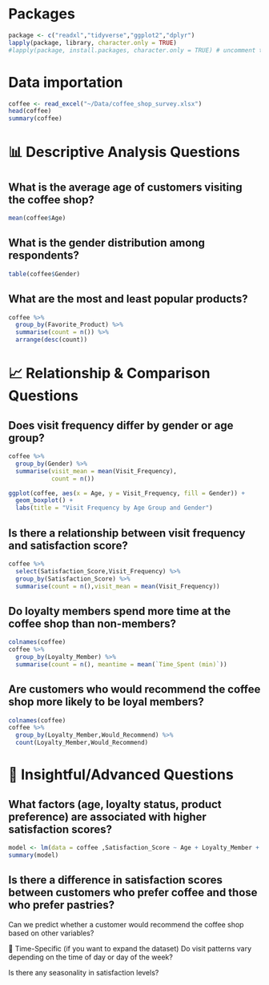 # Packages

```r
package <- c("readxl","tidyverse","ggplot2","dplyr")
lapply(package, library, character.only = TRUE)
#lapply(package, install.packages, character.only = TRUE) # uncomment this to hellp in installtion oacpackages in one swoop
```


# Data importation

```r
coffee <- read_excel("~/Data/coffee_shop_survey.xlsx")
head(coffee)
summary(coffee)
```

# 📊 Descriptive Analysis Questions

## What is the average age of customers visiting the coffee shop?

```r
mean(coffee$Age)

```


## What is the gender distribution among respondents?

```r
table(coffee$Gender)
```


## What are the most and least popular products?

```r
coffee %>%
  group_by(Favorite_Product) %>%
  summarise(count = n()) %>%
  arrange(desc(count))
```


# 📈 Relationship & Comparison Questions

## Does visit frequency differ by gender or age group?

```r
coffee %>%
  group_by(Gender) %>%
  summarise(visit_mean = mean(Visit_Frequency),
            count = n())

ggplot(coffee, aes(x = Age, y = Visit_Frequency, fill = Gender)) +
  geom_boxplot() +
  labs(title = "Visit Frequency by Age Group and Gender")
```

## Is there a relationship between visit frequency and satisfaction score?

```r
coffee %>%
  select(Satisfaction_Score,Visit_Frequency) %>%
  group_by(Satisfaction_Score) %>%
  summarise(count = n(),visit_mean = mean(Visit_Frequency))

```

## Do loyalty members spend more time at the coffee shop than non-members?

```r
colnames(coffee)
coffee %>%
  group_by(Loyalty_Member) %>%
  summarise(count = n(), meantime = mean(`Time_Spent (min)`))
```


## Are customers who would recommend the coffee shop more likely to be loyal members?

```r
colnames(coffee)
coffee %>%
  group_by(Loyalty_Member,Would_Recommend) %>%
  count(Loyalty_Member,Would_Recommend)
```


# 🧠 Insightful/Advanced Questions

## What factors (age, loyalty status, product preference) are associated with higher satisfaction scores?

```r
model <- lm(data = coffee ,Satisfaction_Score ~ Age + Loyalty_Member + Favorite_Product)
summary(model)
```


## Is there a difference in satisfaction scores between customers who prefer coffee and those who prefer pastries?

Can we predict whether a customer would recommend the coffee shop based on other variables?

🔁 Time-Specific (if you want to expand the dataset)
Do visit patterns vary depending on the time of day or day of the week?

Is there any seasonality in satisfaction levels?